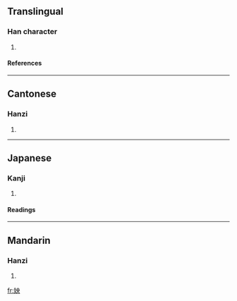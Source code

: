 ==Translingual==
===Han character===
{{Han char|rn=38|rad=女|as=05|sn=8|four=4543<sub>0</sub>|canj=女中月大 (VLBK)}}
# {{defn|Han|sort=女05}}
====References====
{{Han ref|kx=0258.250|dkj=06170|dj=0524.020|hdz=21037.070|uh=59CE|ud=22990|bh=CC47|bd=52295}}
----
==Cantonese==
===Hanzi===
{{yue-hanzi|jyut=|y=yeung1}}
# {{defn|Cantonese}}
----
==Japanese==
===Kanji===
{{ja-kanji|grade=|rs=女05}}
# {{defn|Japanese}} 
====Readings====
{{ja-readings|on=[[おう]] (ō)|kun=[[わたくし]] (watakushi)}}
----
==Mandarin==
===Hanzi===
{{cmn-hanzi|pin=[[yāng]] (yang1)|wg=yang<sup>1</sup>}}
# {{defn|Mandarin}}

[[fr:姎]]
